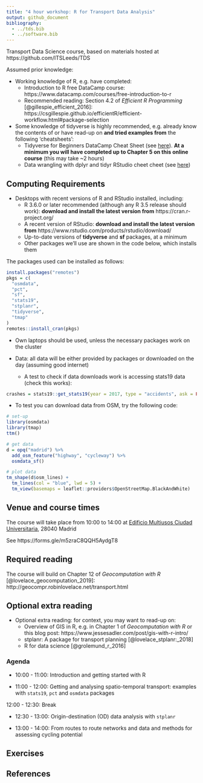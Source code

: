```yaml
---
title: "4 hour workshop: R for Transport Data Analysis"
output: github_document
bibliography:
  - ../tds.bib
  - ../software.bib
---
```


Transport Data Science course, based on materials hosted at https://github.com/ITSLeeds/TDS

Assumed prior knowledge:

- Working knowledge of R, e.g. have completed: 
  - Introduction to R free DataCamp course: https://www.datacamp.com/courses/free-introduction-to-r
  - Recommended reading: Section 4.2 of *Efficient R Programming* [@gillespie_efficient_2016]: https://csgillespie.github.io/efficientR/efficient-workflow.html#package-selection

- Some knowledge of tidyverse is highly recommended, e.g. already know the contents of or have read-up on **and tried examples from** the following 'cheatsheets':
  - Tidyverse for Beginners DataCamp Cheat Sheet (see [here](https://s3.amazonaws.com/assets.datacamp.com/blog_assets/Tidyverse+Cheat+Sheet.pdf)). **At a minimum you will have completed up to Chapter 5 on this online course** (this may take ~2 hours)
  - Data wrangling with dplyr and tidyr RStudio cheet cheet (see [here](https://www.rstudio.com/wp-content/uploads/2015/02/data-wrangling-cheatsheet.pdf))
  
<!-- **It's in the Analysis directorate** -->

## Computing Requirements

- Desktops with recent versions of R and RStudio installed, including:
  - R 3.6.0 or later recommended (although any R 3.5 release should work): **download and install the latest version from** https://cran.r-project.org/
  - A recent version of RStudio: **download and install the latest version from** https://www.rstudio.com/products/rstudio/download/
  - Up-to-date versions of **tidyverse** and **sf** packages, at a minimum
  - Other packages we'll use are shown in the code below, which installs them
  
The packages used can be installed as follows:

```r
install.packages("remotes")
pkgs = c(
  "osmdata",
  "pct",
  "sf",
  "stats19",
  "stplanr",
  "tidyverse",
  "tmap"
)
remotes::install_cran(pkgs)
```

- Own laptops should be used, unless the necessary packages work on the cluster

- Data: all data will be either provided by packages or downloaded on the day (assuming good internet)
  - A test to check if data downloads work is accessing stats19 data (check this works):

```r
crashes = stats19::get_stats19(year = 2017, type = "accidents", ask = FALSE)
```

- To test you can download data from OSM, try the following code:

```r
# set-up
library(osmdata)
library(tmap)
ttm()

# get data
d = opq("madrid") %>% 
  add_osm_feature("highway", "cycleway") %>% 
  osmdata_sf()

# plot data
tm_shape(d$osm_lines) + 
  tm_lines(col = "blue", lwd = 5) +
  tm_view(basemaps = leaflet::providers$OpenStreetMap.BlackAndWhite)
```


## Venue and course times

The course will take place from 10:00 to 14:00 at [Edificio Multiusos Ciudad Universitaria](https://www.google.com/maps/place/Edificio+Multiusos/@40.4500279,-3.7331934,15z/data=!4m5!3m4!1s0x0:0x721fc321c370faad!8m2!3d40.4500279!4d-3.7331934), 28040 Madrid

See https://forms.gle/m5zraC8QQH5AydgT8

<!-- - Download data from open roads: put on test scripts -->
  
## Required reading

The course will build on Chapter 12 of *Geocomputation with R* [@lovelace_geocomputation_2019]: http://geocompr.robinlovelace.net/transport.html

## Optional extra reading

- Optional extra reading: for context, you may want to read-up on:
  - Overview of GIS in R, e.g. in Chapter 1 of *Geocomputation with R* or this blog post: https://www.jessesadler.com/post/gis-with-r-intro/
  - stplanr: A package for transport planning [@lovelace_stplanr:_2018]
  - R for data science [@grolemund_r_2016]

### Agenda

- 10:00 - 11:00: Introduction and getting started with R

- 11:00 - 12:00: Getting and analysing spatio-temporal transport: examples with `stats19`, `pct` and `osmdata` packages

12:00 - 12:30: Break

- 12:30 - 13:00: Origin-destination (OD) data analysis with `stplanr`

- 13:00 - 14:00: From routes to route networks and data and methods for assessing cycling potential

## Exercises

  
## References

